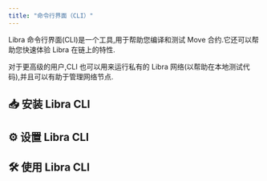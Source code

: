 ```yaml
---
title: "命令行界面（CLI）"
---
```



Libra 命令行界面(CLI)是一个工具,用于帮助您编译和测试 Move 合约.它还可以帮助您快速体验 Libra 在链上的特性.

对于更高级的用户,CLI 也可以用来运行私有的 Libra 网络(以帮助在本地测试代码),并且可以有助于管理网络节点.

## 📥 安装 Libra CLI

<CardGrid>
  <LinkCard href="/zh/build/cli/install-cli/install-cli-mac" title="Mac" description="通过 homebrew 安装 Libra CLI" />

  <LinkCard href="/zh/build/cli/install-cli/install-cli-windows" title="Windows" description="通过 Python 脚本或预编译的二进制文件在 Windows 上安装 Libra CLI" />

  <LinkCard href="/zh/build/cli/install-cli/install-cli-linux" title="Linux" description="通过 Python 脚本或预编译的二进制文件在 Linux 上安装 Libra CLI" />

  <LinkCard href="/zh/build/cli/install-cli/install-cli-specific-version" title="高级（安装特定版本）" description="从源代码构建特定版本的 Libra CLI" />
</CardGrid>

## ⚙️ 设置 Libra CLI

<CardGrid>
  <LinkCard href="/zh/build/cli/setup-cli" title="设置CLI" description="设置和配置 Libra CLI " />

  <LinkCard href="/zh/build/cli/setup-cli/install-move-prover" title=" Move prover" description="安装和配置 Move prover" />
</CardGrid>

## 🛠️ 使用 Libra CLI

<CardGrid>
  <LinkCard href="/zh/build/cli/working-with-move-contracts" title="Move 合约" description="编译、发布、模拟和测试 Move 合约 " />

  <LinkCard href="/zh/build/cli/trying-things-on-chain" title="在链上尝试" description="使用 像Ledger 这样的硬件设备与 Libra 交互，创建账户，查询账户" />

  <LinkCard href="/zh/build/cli/running-a-local-network" title="运行本地网络" description="运行本地节点/网络 " />
</CardGrid>

